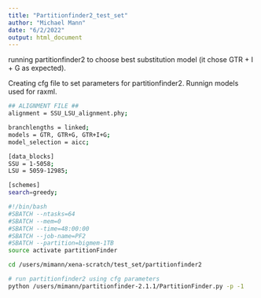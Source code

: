 ```yaml
---
title: "Partitionfinder2_test_set"
author: "Michael Mann"
date: "6/2/2022"
output: html_document
---
```


running partitionfinder2 to choose best substitution model (it chose GTR + I + G as expected).

Creating cfg file to set parameters for partitionfinder2. Runnign models used for raxml.

```bash
## ALIGNMENT FILE ##
alignment = SSU_LSU_alignment.phy;

branchlengths = linked;
models = GTR, GTR+G, GTR+I+G;
model_selection = aicc;

[data_blocks]
SSU = 1-5058;
LSU = 5059-12985;

[schemes]
search=greedy;
```

```bash
#!/bin/bash
#SBATCH --ntasks=64
#SBATCH --mem=0
#SBATCH --time=48:00:00
#SBATCH --job-name=PF2
#SBATCH --partition=bigmem-1TB
source activate partitionFinder

cd /users/mimann/xena-scratch/test_set/partitionfinder2

# run partitionfinder2 using cfg parameters
python /users/mimann/partitionfinder-2.1.1/PartitionFinder.py -p -1

```